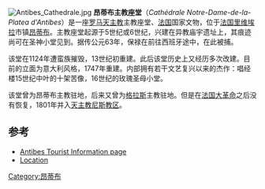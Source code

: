 [[File:Antibes_Cathedrale.jpg|thumb]]
'''昂蒂布主教座堂'''（''Cathédrale Notre-Dame-de-la-Platea d'Antibes''）是一座[[罗马天主教|罗马天主教]]主教座堂、[[法国|法国]]国家文物，位于[[法国里维埃拉|法国里维埃拉]]市镇[[昂蒂布|昂蒂布]]。主教座堂起源于5世纪或6世纪，兴建在异教庙宇遗址上，其痕迹尚可在圣神小堂见到。据传公元63年，保禄在前往西班牙途中，在此被捕。

该堂在1124年遭蛮族摧毁，13世纪初重建。此后该堂历史上又经历多次改建。目前的立面为意大利风格，1747年重建。内部拥有若干文艺复兴以来的杰作：唱经楼15世纪中叶的十架苦像，16世纪的玫瑰圣母小堂。

该堂曾为昂蒂布主教驻地，后来又曾为[[格拉斯|格拉斯]]主教驻地。但是在[[法国大革命|法国大革命]]之后没有恢复，1801年并入[[天主教尼斯教区|天主教尼斯教区]]。

==参考==
*[http://antibes.ca/attractions/cathedral.html Antibes Tourist Information page] {{Wayback|url=http://antibes.ca/attractions/cathedral.html |date=20140101092201 }}
*[http://www.scholares.net/index.php?Gazetteer-Antibes Location] {{Wayback|url=http://www.scholares.net/index.php?Gazetteer-Antibes |date=20160303171719 }}
{{coord|43|34|52|N|7|7|42|E|type:landmark_region:FR|display=title}}
[[Category:昂蒂布|Category:昂蒂布]]